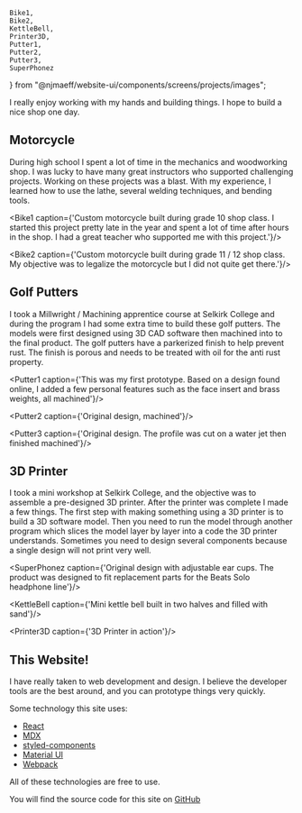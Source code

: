     Bike1,
    Bike2,
    KettleBell,
    Printer3D,
    Putter1,
    Putter2,
    Putter3,
    SuperPhonez
} from "@njmaeff/website-ui/components/screens/projects/images";


I really enjoy working with my hands and building things. I hope to build a nice shop one day.

## Motorcycle
During high school I spent a lot of time in the mechanics and woodworking shop. I was lucky to have many great instructors who supported challenging projects. Working on these projects was a blast. With my experience, I learned how to use the lathe, several welding techniques, and bending tools.

<Bike1
    caption={'Custom motorcycle built during grade 10 shop class. I started this project pretty late in the year and spent a lot of time after hours in the shop. I had a great teacher who supported me with this project.'}/>

<Bike2
    caption={'Custom motorcycle built during grade 11 / 12 shop class. My objective was to legalize the motorcycle but I did not quite get there.'}/>


## Golf Putters
I took a Millwright / Machining apprentice course at Selkirk College and during the program I had some extra time to build these golf putters. The models were first designed using 3D CAD software then machined into to the final product. The golf putters have a parkerized finish to help prevent rust. The finish is porous and needs to be treated with oil for the anti rust property.

<Putter1
    caption={'This was my first prototype. Based on a design found online, I added a few personal features such as the face insert and brass weights, all machined'}/>

<Putter2 caption={'Original design, machined'}/>

<Putter3
    caption={'Original design. The profile was cut on a water jet then finished machined'}/>

## 3D Printer
I took a mini workshop at Selkirk College, and the objective was to assemble a pre-designed 3D printer. After the printer was complete I made a few things. The first step with making something using a 3D printer is to build a 3D software model. Then you need to run the model through another program which slices the model layer by layer into a code the 3D printer understands. Sometimes you need to design several components because a single design will not print very well.

<SuperPhonez
    caption={'Original design with adjustable ear cups. The product was designed to fit replacement parts for the Beats Solo headphone line'}/>

<KettleBell
    caption={'Mini kettle bell built in two halves and filled with sand'}/>

<Printer3D
    caption={'3D Printer in action'}/>

## This Website!

I have really taken to web development and design. I believe the developer tools are the best around, and you can prototype things very quickly.

Some technology this site uses:
- [React](https://reactjs.org/)
- [MDX](https://mdxjs.com/)
- [styled-components](https://styled-components.com/)
- [Material UI](https://material-ui.com/)
- [Webpack](https://webpack.js.org/)

All of these technologies are free to use.

You will find the source code for this site on [GitHub](https://github.com/njmaeff/website-public)
